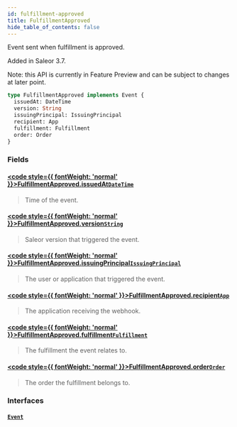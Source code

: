 ```yaml
---
id: fulfillment-approved
title: FulfillmentApproved
hide_table_of_contents: false
---
```








Event sent when fulfillment is approved.

Added in Saleor 3.7.

Note: this API is currently in Feature Preview and can be subject to changes at later point.

```graphql
type FulfillmentApproved implements Event {
  issuedAt: DateTime
  version: String
  issuingPrincipal: IssuingPrincipal
  recipient: App
  fulfillment: Fulfillment
  order: Order
}
```


### Fields

#### [<code style={{ fontWeight: 'normal' }}>FulfillmentApproved.<b>issuedAt</b></code>](#)<Bullet />[`DateTime`](../../../developer/api-reference/scalars/date-time) <Badge class="secondary" text="scalar"/>
> Time of the event.
> 

#### [<code style={{ fontWeight: 'normal' }}>FulfillmentApproved.<b>version</b></code>](#)<Bullet />[`String`](../../../developer/api-reference/scalars/string) <Badge class="secondary" text="scalar"/>
> Saleor version that triggered the event.
> 

#### [<code style={{ fontWeight: 'normal' }}>FulfillmentApproved.<b>issuingPrincipal</b></code>](#)<Bullet />[`IssuingPrincipal`](../../../developer/api-reference/unions/issuing-principal) <Badge class="secondary" text="union"/>
> The user or application that triggered the event.
> 

#### [<code style={{ fontWeight: 'normal' }}>FulfillmentApproved.<b>recipient</b></code>](#)<Bullet />[`App`](../../../developer/api-reference/objects/app) <Badge class="secondary" text="object"/>
> The application receiving the webhook.
> 

#### [<code style={{ fontWeight: 'normal' }}>FulfillmentApproved.<b>fulfillment</b></code>](#)<Bullet />[`Fulfillment`](../../../developer/api-reference/objects/fulfillment) <Badge class="secondary" text="object"/>
> The fulfillment the event relates to.
> 

#### [<code style={{ fontWeight: 'normal' }}>FulfillmentApproved.<b>order</b></code>](#)<Bullet />[`Order`](../../../developer/api-reference/objects/order) <Badge class="secondary" text="object"/>
> The order the fulfillment belongs to.
> 

### Interfaces

#### [`Event`](../../../developer/api-reference/interfaces/event) <Badge class="secondary" text="interface"/>
> 
> 





